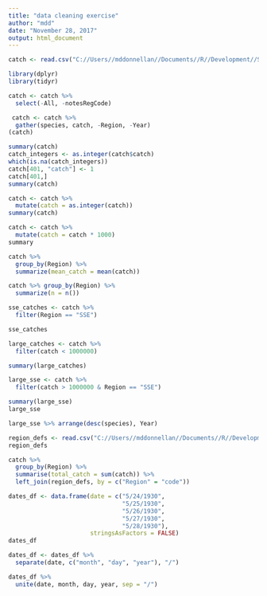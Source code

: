 ```yaml
---
title: "data cleaning exercise"
author: "mdd"
date: "November 28, 2017"
output: html_document
---
```


```r
catch <- read.csv("C://Users//mddonnellan//Documents//R//Development//SalmonCatch//df35b.302.1.csv", stringsAsFactors = FALSE)

```

```r
library(dplyr)
library(tidyr)
```

```r
catch <- catch %>% 
  select(-All, -notesRegCode)
```

```r
 catch <- catch %>% 
  gather(species, catch, -Region, -Year)
(catch)
```

```r
summary(catch)
catch_integers <- as.integer(catch$catch)
which(is.na(catch_integers))
catch[401, "catch"] <- 1
catch[401,]
summary(catch)
```

```r
catch <- catch %>%
  mutate(catch = as.integer(catch))
summary(catch)
```

```r
catch <- catch %>%
  mutate(catch = catch * 1000)
summary
```

```r
catch %>%
  group_by(Region) %>% 
  summarize(mean_catch = mean(catch))
```

```r
catch %>% group_by(Region) %>% 
  summarize(n = n())
```

```r
sse_catches <- catch %>%
  filter(Region == "SSE")

sse_catches
```

```r
large_catches <- catch %>% 
  filter(catch < 1000000)

summary(large_catches)
```

```r
large_sse <- catch %>% 
  filter(catch > 1000000 & Region == "SSE")

summary(large_sse)
large_sse

```

```r
large_sse %>% arrange(desc(species), Year)
```

```r
region_defs <- read.csv("C://Users//mddonnellan//Documents//R//Development//SalmonCatch//df35b.303.1.csv", stringsAsFactors = FALSE)
region_defs

catch %>% 
  group_by(Region) %>% 
  summarise(total_catch = sum(catch)) %>% 
  left_join(region_defs, by = c("Region" = "code"))
```

```r
dates_df <- data.frame(date = c("5/24/1930",
                                "5/25/1930",
                                "5/26/1930",
                                "5/27/1930",
                                "5/28/1930"),
                       stringsAsFactors = FALSE)
dates_df

dates_df <- dates_df %>% 
  separate(date, c("month", "day", "year"), "/")

dates_df %>%  
  unite(date, month, day, year, sep = "/")

```

